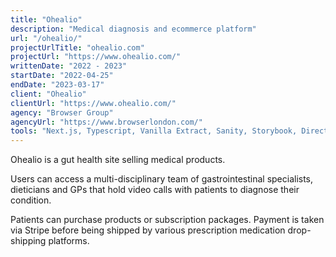 ```yaml
---
title: "Ohealio"
description: "Medical diagnosis and ecommerce platform"
url: "/ohealio/"
projectUrlTitle: "ohealio.com"
projectUrl: "https://www.ohealio.com/"
writtenDate: "2022 - 2023"
startDate: "2022-04-25"
endDate: "2023-03-17"
client: "Ohealio"
clientUrl: "https://www.ohealio.com/"
agency: "Browser Group"
agencyUrl: "https://www.browserlondon.com/"
tools: "Next.js, Typescript, Vanilla Extract, Sanity, Storybook, Directus, TruePill, Segment, Stripe"
---
```


Ohealio is a gut health site selling medical products.

Users can access a multi-disciplinary team of gastrointestinal specialists, dieticians and GPs that hold video calls with patients to diagnose their condition.

Patients can purchase products or subscription packages. Payment is taken via Stripe before being shipped by various prescription medication drop-shipping platforms.
